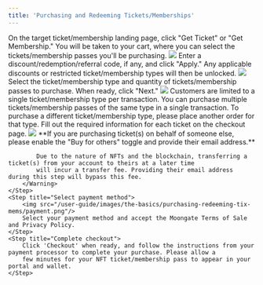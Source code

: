 ```yaml
---
title: 'Purchasing and Redeeming Tickets/Memberships'
---
```

<Steps>
    <Step title="Visit the event/membership page">
        On the target ticket/membership landing page, click "Get Ticket" or "Get Membership." You will be taken to your cart, 
        where you can select the tickets/membership passes you'll be purchasing.
        <img src="/user-guide/images/the-basics/purchasing-redeeming-tix-mems/landing page.png"/>
    </Step>
    <Step title="Enter discount/redemption/referral code (optional)">
        Enter a discount/redemption/referral code, if any, and click "Apply." Any applicable discounts or restricted ticket/membership 
        types will then be unlocked.
        <img src="/user-guide/images/the-basics/purchasing-redeeming-tix-mems/discount code.gif"/>
    </Step>
    <Step title="Select ticket/membership type and quantity">
        Select the ticket/membership type and quantity of tickets/membership passes to purchase. When ready, click "Next."
        <img src="/user-guide/images/the-basics/purchasing-redeeming-tix-mems/select type quantity.png"/>
        <Info>
            Customers are limited to a single ticket/membership type per transaction. You can purchase multiple tickets/membership 
            passes of the same type in a single transaction. To purchase a different ticket/membership type, please place another order 
            for that type.
        </Info>
    </Step>
    <Step title="Fill out required information">
        Fill out the required information for each ticket on the checkout page.
        <img src="/user-guide/images/the-basics/purchasing-redeeming-tix-mems/fill info.png"/>
        <Warning>
            **If you are purchasing ticket(s) on behalf of someone else, please enable the "Buy for others" toggle and provide their email 
            address.**
            
            Due to the nature of NFTs and the blockchain, transferring a ticket(s) from your account to theirs at a later time 
            will incur a transfer fee. Providing their email address during this step will bypass this fee.
        </Warning>
    </Step>
    <Step title="Select payment method">
        <img src="/user-guide/images/the-basics/purchasing-redeeming-tix-mems/payment.png"/>
        Select your payment method and accept the Moongate Terms of Sale and Privacy Policy.
    </Step>
    <Step title="Complete checkout">
        Click 'Checkout' when ready, and follow the instructions from your payment processor to complete your purchase. Please allow a 
        few minutes for your NFT ticket/membership pass to appear in your portal and wallet.
    </Step>
</Steps>